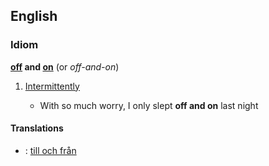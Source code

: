 ==English==
===Idiom===
'''[[off]] and [[on]]'''  (or ''off-and-on'')

# {{idiom}}[[Intermittently]]
#* With so much worry, I only slept '''off and on''' last night

====Translations====
*{{sv}}: [[till och från]]